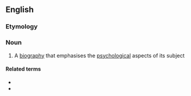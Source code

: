 ==English==
{{wikipedia}}

===Etymology===
{{prefix|psycho|biography|lang=en}}

===Noun===
{{en-noun|psychobiographies}}

# A [[biography]] that emphasises the [[psychological]] aspects of its subject

====Related terms====
* {{l|en|psychobiographic}}
* {{l|en|psychobiographer}}